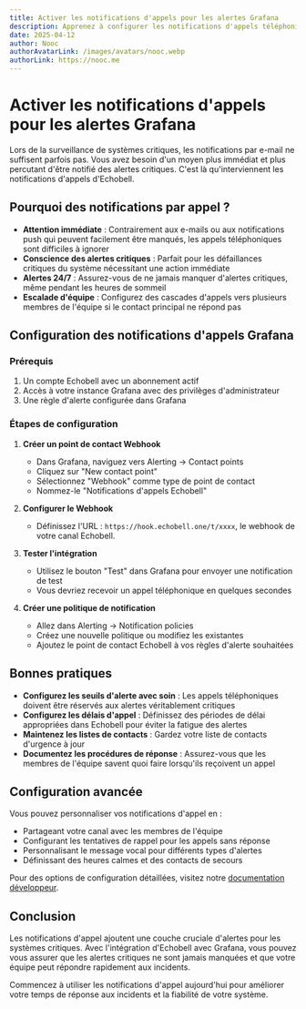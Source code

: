 ```yaml
---
title: Activer les notifications d'appels pour les alertes Grafana
description: Apprenez à configurer les notifications d'appels téléphoniques pour vos alertes Grafana avec Echobell
date: 2025-04-12
author: Nooc
authorAvatarLink: /images/avatars/nooc.webp
authorLink: https://nooc.me
---
```


# Activer les notifications d'appels pour les alertes Grafana

Lors de la surveillance de systèmes critiques, les notifications par e-mail ne suffisent parfois pas. Vous avez besoin d'un moyen plus immédiat et plus percutant d'être notifié des alertes critiques. C'est là qu'interviennent les notifications d'appels d'Echobell.

## Pourquoi des notifications par appel ?

- **Attention immédiate** : Contrairement aux e-mails ou aux notifications push qui peuvent facilement être manqués, les appels téléphoniques sont difficiles à ignorer
- **Conscience des alertes critiques** : Parfait pour les défaillances critiques du système nécessitant une action immédiate
- **Alertes 24/7** : Assurez-vous de ne jamais manquer d'alertes critiques, même pendant les heures de sommeil
- **Escalade d'équipe** : Configurez des cascades d'appels vers plusieurs membres de l'équipe si le contact principal ne répond pas

## Configuration des notifications d'appels Grafana

### Prérequis

1. Un compte Echobell avec un abonnement actif
2. Accès à votre instance Grafana avec des privilèges d'administrateur
3. Une règle d'alerte configurée dans Grafana

### Étapes de configuration

1. **Créer un point de contact Webhook**

   - Dans Grafana, naviguez vers Alerting → Contact points
   - Cliquez sur "New contact point"
   - Sélectionnez "Webhook" comme type de point de contact
   - Nommez-le "Notifications d'appels Echobell"

2. **Configurer le Webhook**

   - Définissez l'URL : `https://hook.echobell.one/t/xxxx`, le webhook de votre canal Echobell.

3. **Tester l'intégration**

   - Utilisez le bouton "Test" dans Grafana pour envoyer une notification de test
   - Vous devriez recevoir un appel téléphonique en quelques secondes

4. **Créer une politique de notification**
   - Allez dans Alerting → Notification policies
   - Créez une nouvelle politique ou modifiez les existantes
   - Ajoutez le point de contact Echobell à vos règles d'alerte souhaitées

## Bonnes pratiques

- **Configurez les seuils d'alerte avec soin** : Les appels téléphoniques doivent être réservés aux alertes véritablement critiques
- **Configurez les délais d'appel** : Définissez des périodes de délai appropriées dans Echobell pour éviter la fatigue des alertes
- **Maintenez les listes de contacts** : Gardez votre liste de contacts d'urgence à jour
- **Documentez les procédures de réponse** : Assurez-vous que les membres de l'équipe savent quoi faire lorsqu'ils reçoivent un appel

## Configuration avancée

Vous pouvez personnaliser vos notifications d'appel en :

- Partageant votre canal avec les membres de l'équipe
- Configurant les tentatives de rappel pour les appels sans réponse
- Personnalisant le message vocal pour différents types d'alertes
- Définissant des heures calmes et des contacts de secours

Pour des options de configuration détaillées, visitez notre [documentation développeur](/fr/docs/developer/grafana).

## Conclusion

Les notifications d'appel ajoutent une couche cruciale d'alertes pour les systèmes critiques. Avec l'intégration d'Echobell avec Grafana, vous pouvez vous assurer que les alertes critiques ne sont jamais manquées et que votre équipe peut répondre rapidement aux incidents.

Commencez à utiliser les notifications d'appel aujourd'hui pour améliorer votre temps de réponse aux incidents et la fiabilité de votre système.
